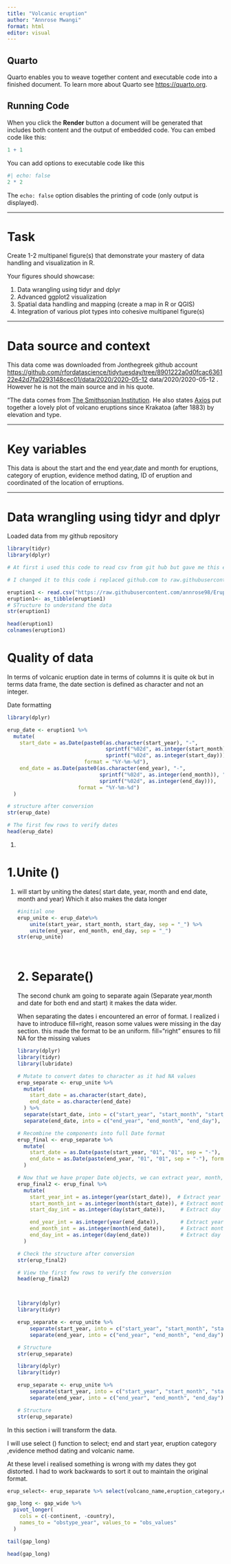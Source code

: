 ```yaml
---
title: "Volcanic eruption"
author: "Annrose Mwangi"
format: html
editor: visual
---
```


## Quarto

Quarto enables you to weave together content and executable code into a finished document. To learn more about Quarto see <https://quarto.org>.

## Running Code

When you click the **Render** button a document will be generated that includes both content and the output of embedded code. You can embed code like this:

```r
1 + 1
```

You can add options to executable code like this

```r
#| echo: false
2 * 2
```

The `echo: false` option disables the printing of code (only output is displayed).

------------------------------------------------------------------------

# Task

Create 1-2 multipanel figure(s) that demonstrate your mastery of data handling and visualization in R.

Your figures should showcase:

1.  Data wrangling using tidyr and dplyr
2.  Advanced ggplot2 visualization
3.  Spatial data handling and mapping (create a map in R or QGIS)
4.  Integration of various plot types into cohesive multipanel figure(s)

------------------------------------------------------------------------

# Data source and context

This data come was downloaded from Jonthegreek github account <https://github.com/rfordatascience/tidytuesday/tree/8901222a0d0fcac636122e42d7fa0293148cec01/data/2020/2020-05-12> data/2020/2020-05-12 . However he is not the main source and in his quote.

"The data comes from [The Smithsonian Institution](https://volcano.si.edu/). He also states [Axios](https://www.axios.com/chart-every-volcano-that-erupted-since-krakatoa-467da621-41ba-4efc-99c6-34ff3cb27709.html) put together a lovely plot of volcano eruptions since Krakatoa (after 1883) by elevation and type.

------------------------------------------------------------------------

# Key variables

This data is about the start and the end year,date and month for eruptions, category of eruption, evidence method dating, ID of eruption and coordinated of the location of erruptions.

------------------------------------------------------------------------

# Data wrangling using tidyr and dplyr

Loaded data from my github repository

```r
library(tidyr)
library(dplyr)

# At first i used this code to read csv from git hub but gave me this error

# I changed it to this code i replaced github.com to raw.githubusercontent.com

eruption1 <- read.csv("https://raw.githubusercontent.com/annrose98/Eruption/main/eruptions.csv")
eruption1<- as_tibble(eruption1) 
# STructure to understand the data
str(eruption1)


```

```r
head(eruption1)
colnames(eruption1)
```

# Quality of data

In terms of volcanic eruption date in terms of columns it is quite ok but in terms data frame, the date section is defined as character and not an integer.

Date formatting

```r

library(dplyr)

erup_date <- eruption1 %>%
  mutate(
    start_date = as.Date(paste0(as.character(start_year), "-", 
                                sprintf("%02d", as.integer(start_month)), "-", 
                                sprintf("%02d", as.integer(start_day))), 
                         format = "%Y-%m-%d"),
    end_date = as.Date(paste0(as.character(end_year), "-", 
                              sprintf("%02d", as.integer(end_month)), "-", 
                              sprintf("%02d", as.integer(end_day))), 
                       format = "%Y-%m-%d")
  )

# structure after conversion
str(erup_date)

# The first few rows to verify dates
head(erup_date)


```

1.  

# 1.Unite ()

1.  will start by uniting the dates( start date, year, month and end date, month and year) Which it also makes the data longer

    ```r
    #initial one
    erup_unite <- erup_date%>%
        unite(start_year, start_month, start_day, sep = "_") %>%
        unite(end_year, end_month, end_day, sep = "_")
    str(erup_unite)


    ```

    ```{}
    ```

    ```         

    ```

    # 2. Separate()

    The second chunk am going to separate again (Separate year,month and date for both end and start) it makes the data wider.

    When separating the dates i encountered an error of format. I realized i have to introduce fill=right, reason some values were missing in the day section. this made the format to be an uniform. fill="right" ensures to fill NA for the missing values

    ```r

    library(dplyr)
    library(tidyr)
    library(lubridate)

    # Mutate to convert dates to character as it had NA values
    erup_separate <- erup_unite %>%
      mutate(
        start_date = as.character(start_date),  
        end_date = as.character(end_date)       
      ) %>%
      separate(start_date, into = c("start_year", "start_month", "start_day"), sep = "-", fill = "right") %>%
      separate(end_date, into = c("end_year", "end_month", "end_day"), sep = "-", fill = "right")

    # Recombine the components into full Date format
    erup_final <- erup_separate %>%
      mutate(
        start_date = as.Date(paste(start_year, "01", "01", sep = "-"), format = "%Y-%m-%d"),  # Convert year to Date (assuming 01-01)
        end_date = as.Date(paste(end_year, "01", "01", sep = "-"), format = "%Y-%m-%d")        # Convert year to Date (assuming 01-01)
      )

    # Now that we have proper Date objects, we can extract year, month, and day
    erup_final2 <- erup_final %>%
      mutate(
        start_year_int = as.integer(year(start_date)),  # Extract year as integer
        start_month_int = as.integer(month(start_date)), # Extract month as integer
        start_day_int = as.integer(day(start_date)),     # Extract day as integer
        
        end_year_int = as.integer(year(end_date)),       # Extract year as integer
        end_month_int = as.integer(month(end_date)),     # Extract month as integer
        end_day_int = as.integer(day(end_date))          # Extract day as integer
      )

    # Check the structure after conversion
    str(erup_final2)

    # View the first few rows to verify the conversion
    head(erup_final2)

    ```

    ```r

    ```

    ```{}
    ```

    ```r
    library(dplyr)
    library(tidyr)

    erup_separate <- erup_unite %>%
        separate(start_year, into = c("start_year", "start_month", "start_day"), sep = "_", fill = "right") %>%
        separate(end_year, into = c("end_year", "end_month", "end_day"), sep = "_", fill = "right")

    # Structure
    str(erup_separate)

    ```

    ```r
    library(dplyr)
    library(tidyr)

    erup_separate <- erup_unite %>%
        separate(start_year, into = c("start_year", "start_month", "start_day"), sep = "_", fill = "right") %>%
        separate(end_year, into = c("end_year", "end_month", "end_day"), sep = "_", fill = "right")

    # Structure
    str(erup_separate)

    ```

In this section i will transform the data.

I will use select () function to select; end and start year, eruption category ,evidence method dating and volcanic name.

At these level i realised something is wrong with my dates they got distorted. I had to work backwards to sort it out to maintain the original format.

```r
erup_select<- erup_separate %>% select(volcano_name,eruption_category,evidence_method_dating,start_year,end_year)
```

```r
gap_long <- gap_wide %>%
  pivot_longer(
    cols = c(-continent, -country),
    names_to = "obstype_year", values_to = "obs_values"
  )

tail(gap_long)

head(gap_long)
```
